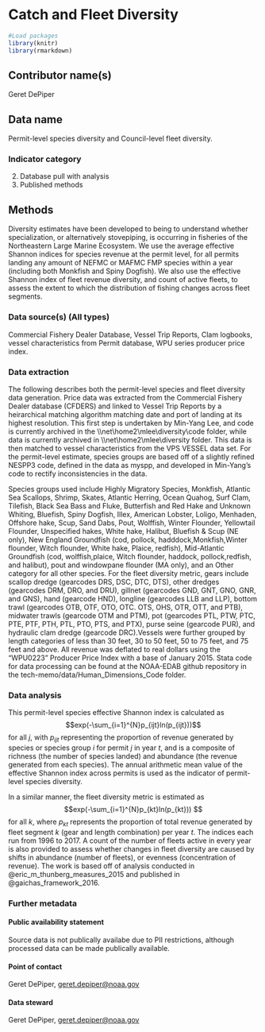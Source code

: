 # Catch and Fleet Diversity

```r

#Load packages
library(knitr)
library(rmarkdown)

```

## Contributor name(s)
Geret DePiper

## Data name
Permit-level species diversity and Council-level fleet diversity.

### Indicator category 

2. Database pull with analysis
5. Published methods


## Methods
Diversity estimates have been developed to being to understand whether specialization, or alternatively stovepiping, is occurring in fisheries of the Northeastern Large Marine Ecosystem. We use the average effective Shannon indices for species revenue at the permit level, for all permits landing any amount of NEFMC or MAFMC FMP species within a year (including both Monkfish and Spiny Dogfish). We also use the effective Shannon index of fleet revenue diversity, and count of active fleets, to assess the extent to which the distribution of fishing changes across fleet segments.

### Data source(s) (All types)
Commercial Fishery Dealer Database, Vessel Trip Reports, Clam logbooks, vessel characteristics from Permit database, WPU series producer price index.

### Data extraction 
The following describes both the permit-level species and fleet diversity data generation. Price data was extracted from the Commercial Fishery Dealer database (CFDERS) and linked to Vessel Trip Reports by a heirarchical matching algorithm matching date and port of landing at its highest resolution. This first step is undertaken by Min-Yang Lee, and code is currently archived in the  \\\\net\\home2\\mlee\\diversity\\code folder, while data is currently archived in \\\\net\\home2\\mlee\\diversity folder. This data is then matched to vessel characteristics from the  VPS VESSEL data set. For the permit-level estimate, species groups are based off of a slightly refined NESPP3 code, defined in the data as myspp, and developed in Min-Yang's code to rectify inconsistencies in the data.

Species groups used include Highly Migratory Species, Monkfish, Atlantic Sea Scallops, Shrimp, Skates, Atlantic Herring, Ocean Quahog, Surf Clam, Tilefish, Black Sea Bass and Fluke, Butterfish and Red Hake and Unknown Whiting, Bluefish, Spiny Dogfish, Illex, American Lobster, Loligo, Menhaden, Offshore hake, Scup, Sand Dabs, Pout, Wolffish, Winter Flounder, Yellowtail Flounder, Unspecified hakes, White hake, Halibut, Bluefish & Scup (NE only), New England Groundfish (cod, pollock, hadddock,Monkfish,Winter flounder, Witch flounder, White hake, Plaice, redfish), Mid-Atlantic Groundfish (cod, wolffish,plaice, Witch flounder, haddock,  pollock,redfish, and halibut), pout and windowpane flounder (MA only), and an Other category for all other species. For the fleet diversity metric, gears include scallop dredge (gearcodes DRS, DSC, DTC, DTS), other dredges (gearcodes DRM, DRO, and DRU), gillnet (gearcodes GND, GNT, GNO, GNR, and GNS), hand (gearcode HND), longline (gearcodes LLB and LLP), bottom trawl (gearcodes OTB, OTF, OTO, OTC. OTS, OHS, OTR, OTT, and PTB), midwater trawls (gearcode OTM and PTM), pot (gearcodes PTL, PTW, PTC, PTE, PTF, PTH, PTL, PTO, PTS, and PTX), purse seine (gearcode PUR), and hydraulic clam dredge (gearcode DRC).Vessels were further grouped by length categories of less than 30 feet, 30 to 50 feet, 50 to 75 feet, and 75 feet and above. All revenue was deflated to real dollars using the "WPU0223" Producer Price Index with a base of January 2015. Stata code for data processing can be found at the NOAA-EDAB github repository in the tech-memo/data/Human_Dimensions_Code folder.

### Data analysis
This permit-level species effective Shannon index is calculated as 
$$exp(-\sum_{i=1}^{N}p_{ijt}ln(p_{ijt}))$$
for all $j$, with $p_{ijt}$ representing the proportion of revenue generated by species or species group $i$ for permit $j$ in year $t$, and is a composite of richness (the number of species landed) and abundance (the revenue generated from each species). The annual arithmetic mean value of the effective Shannon index across permits is used as the indicator of permit-level species diversity. 

In a similar manner, the fleet diversity metric is estimated as 
$$exp(-\sum_{i=1}^{N}p_{kt}ln(p_{kt})) $$
for all $k$, where $p_{kt}$ represents the proportion of total revenue generated by fleet segment $k$ (gear and length combination) per year $t$. The indices each run from 1996 to 2017. A count of the number of fleets active in every year is also provided to assess whether changes in fleet diversity are caused by shifts in abundance (number of fleets), or evenness (concentration of revenue). The work is based off of analysis conducted in @eric_m_thunberg_measures_2015 and published in @gaichas_framework_2016.

### Further metadata
<!--Fill out the following metadata required by PARR under each subheader.-->

#### Public availability statement
Source data is not publically availabe due to PII restrictions, although processed data can be made publically available.


#### Point of contact 
Geret DePiper, <geret.depiper@noaa.gov>


#### Data steward
Geret DePiper, <geret.depiper@noaa.gov>







